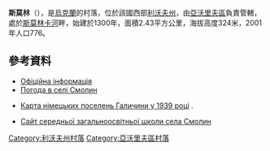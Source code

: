 {{coord|50|9|18|N|23|27|45|E|scale:100000|display=title}}

'''斯莫林'''（{{lang-uk|Смолин}}），是[[烏克蘭|烏克蘭]]的村落，位於該國西部[[利沃夫州|利沃夫州]]，由[[亞沃里夫區|亞沃里夫區]]負責管轄，處於[[斯莫林卡河|斯莫林卡河]]畔，始建於1300年，面積2.43平方公里，海拔高度324米，2001年人口776。

==參考資料==
* [http://w1.c1.rada.gov.ua/pls/z7503/A005?rdat1=12.04.2013&rf7571=21631 Офіційна інформація]
* [http://weather.in.ua/ua/l'vovskaja/24248 Погода в селі Смолин]{{Wayback|url=http://weather.in.ua/ua/l%27vovskaja/24248 |date=20111221151051 }}
* {{ref-de}} [http://www.semanchuk.com/gen/maps/UnterschutzGalizienDeutscheMap.png Карта німецьких поселень Галичини у 1939 році] {{Wayback|url=http://www.semanchuk.com/gen/maps/UnterschutzGalizienDeutscheMap.png |date=20160325200041 }}.
* [https://web.archive.org/web/20180304160245/http://www.smolynschool.ho.ua/ Сайт середньої загальноосвітньої школи села Смолин]

{{DEFAULTSORT:Смолин}}
[[Category:利沃夫州村落|Category:利沃夫州村落]]
[[Category:亞沃里夫區村落|Category:亞沃里夫區村落]]


{{Lviv-geo-stub}}
